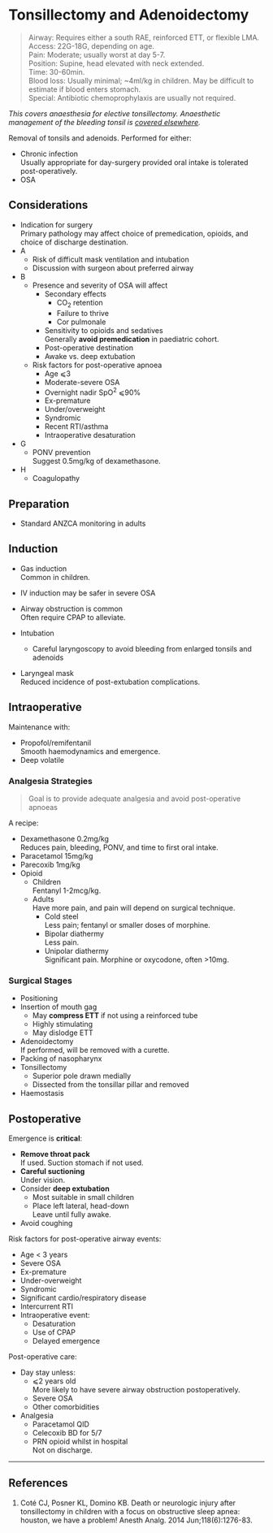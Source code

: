 # Tonsillectomy and Adenoidectomy


>Airway: Requires either a south RAE, reinforced ETT, or flexible LMA. <br>
>Access: 22G-18G, depending on  age.<br>
>Pain: Moderate; usually worst at day 5-7. <br>
>Position: Supine, head elevated with neck extended. <br>
>Time: 30-60min. <br>
>Blood loss: Usually minimal; ~4ml/kg in children. May be difficult to estimate if blood enters stomach.<br>
>Special: Antibiotic chemoprophylaxis are usually not required. <br>


*This covers anaesthesia for elective tonsillectomy. Anaesthetic management of the bleeding tonsil is [covered elsewhere](/anaesthesia/ent/bleeding-tonsil.md).*


Removal of tonsils and adenoids. Performed for either:

* Chronic infection\
Usually appropriate for day-surgery provided oral intake is tolerated post-operatively.
* OSA

## Considerations

* Indication for surgery\
Primary pathology may affect choice of premedication, opioids, and choice of discharge destination.
* A
	* Risk of difficult mask ventilation and intubation
	* Discussion with surgeon about preferred airway
* B
	* Presence and severity of OSA will affect
		* Secondary effects
			* CO~2~ retention
			* Failure to thrive
			* Cor pulmonale
		* Sensitivity to opioids and sedatives\
		Generally **avoid premedication** in paediatric cohort.
		* Post-operative destination\
		* Awake vs. deep extubation
	* Risk factors for post-operative apnoea
		* Age ⩽3
		* Moderate-severe OSA
		* Overnight nadir SpO^2^ ⩽90%
		* Ex-premature
		* Under/overweight
		* Syndromic
		* Recent RTI/asthma
		* Intraoperative desaturation
* G
	* PONV prevention\
	Suggest 0.5mg/kg of dexamethasone.
* H
	* Coagulopathy

## Preparation

* Standard ANZCA monitoring in adults


## Induction

* Gas induction\
Common in children.
* IV induction may be safer in severe OSA


* Airway obstruction is common\
Often require CPAP to alleviate.


* Intubation
	* Careful laryngoscopy to avoid bleeding from enlarged tonsils and adenoids
* Laryngeal mask\
Reduced incidence of post-extubation complications.

## Intraoperative

Maintenance with:

* Propofol/remifentanil\
Smooth haemodynamics and emergence.
* Deep volatile


### Analgesia Strategies

> Goal is to provide adequate analgesia and avoid post-operative apnoeas

A recipe:

* Dexamethasone 0.2mg/kg\
Reduces pain, bleeding, PONV, and time to first oral intake.
* Paracetamol 15mg/kg
* Parecoxib 1mg/kg
* Opioid
	* Children\
	Fentanyl 1-2mcg/kg.
	* Adults\
	Have more pain, and pain will depend on surgical technique.
		* Cold steel\
		Less pain; fentanyl or smaller doses of morphine.
		* Bipolar diathermy\
		Less pain.
		* Unipolar diathermy\
		Significant pain. Morphine or oxycodone, often >10mg.


### Surgical Stages

* Positioning
* Insertion of mouth gag\
	* May **compress ETT** if not using a reinforced tube
	* Highly stimulating
	* May dislodge ETT
* Adenoidectomy\
If performed, will be removed with a curette.
* Packing of nasopharynx
* Tonsillectomy
	* Superior pole drawn medially
	* Dissected from the tonsillar pillar and removed
* Haemostasis\


## Postoperative

Emergence is **critical**:

* **Remove throat pack**\
If used. Suction stomach if not used.
* **Careful suctioning**\
Under vision.
* Consider **deep extubation**
	* Most suitable in small children
	* Place left lateral, head-down\
	Leave until fully awake.
* Avoid coughing


Risk factors for post-operative airway events:

* Age < 3 years
* Severe OSA
* Ex-premature
* Under-overweight
* Syndromic
* Significant cardio/respiratory disease
* Intercurrent RTI
* Intraoperative event:
	* Desaturation
	* Use of CPAP
	* Delayed emergence


Post-operative care:

* Day stay unless:\
	* ⩽2 years old\
	More likely to have severe airway obstruction postoperatively.
	* Severe OSA
	* Other comorbidities
* Analgesia
	* Paracetamol QID
	* Celecoxib BD for 5/7
	* PRN opioid whilst in hospital\
	Not on discharge.


---

## References

1. Coté CJ, Posner KL, Domino KB. Death or neurologic injury after tonsillectomy in children with a focus on obstructive sleep apnea: houston, we have a problem! Anesth Analg. 2014 Jun;118(6):1276-83.